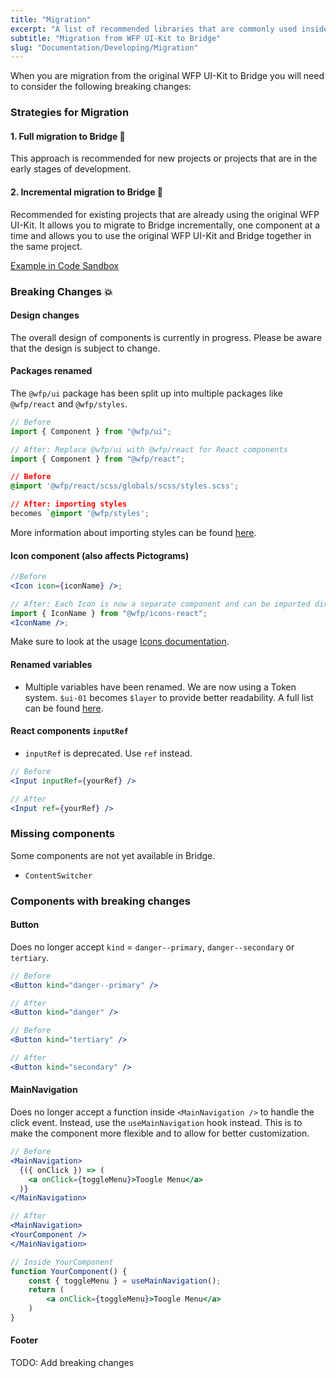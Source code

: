 ```yaml
---
title: "Migration"
excerpt: "A list of recommended libraries that are commonly used inside WFP."
subtitle: "Migration from WFP UI-Kit to Bridge"
slug: "Documentation/Developing/Migration"
---
```


When you are migration from the original WFP UI-Kit to Bridge you will need to consider the following breaking changes:

### Strategies for Migration

#### 1. Full migration to Bridge 💨

This approach is recommended for new projects or projects that are in the early stages of development.

#### 2. Incremental migration to Bridge 🐌

Recommended for existing projects that are already using the original WFP UI-Kit. It allows you to migrate to Bridge incrementally, one component at a time and
allows you to use the original WFP UI-Kit and Bridge together in the same project.

[Example in Code Sandbox](https://codesandbox.io/p/devbox/ui-kit-bridge-new-and-old-wv96l9?file=%2Fsrc%2FApp.tsx)

### Breaking Changes 💥

#### Design changes

<Callout title="Design changes" kind="warning">

The overall design of components is currently in progress. Please be aware that the design is subject to change.

</Callout>

#### Packages renamed

The `@wfp/ui` package has been split up into multiple packages like `@wfp/react` and `@wfp/styles`.

```jsx
// Before
import { Component } from "@wfp/ui";

// After: Replace @wfp/ui with @wfp/react for React components
import { Component } from "@wfp/react";
```

```css
// Before
@import '@wfp/react/scss/globals/scss/styles.scss';

// After: importing styles
becomes `@import '@wfp/styles';
```

More information about importing styles can be found [here](/how-tos/install-ui-kit).

#### Icon component (also affects Pictograms)

```jsx
//Before
<Icon icon={iconName} />;

// After: Each Icon is now a separate component and can be imported directly from the package:
import { IconName } from "@wfp/icons-react";
<IconName />;
```

Make sure to look at the usage [Icons documentation](https://dev.designsystem.wfp.org/documentation/icons/core-icons).

#### Renamed variables

- Multiple variables have been renamed. We are now using a Token system. `$ui-01` becomes `$layer` to provide better readability. A full list can be found [here](/documentation/tokens/list).

#### React components `inputRef`

- `inputRef` is deprecated. Use `ref` instead.

```jsx
// Before
<Input inputRef={yourRef} />

// After
<Input ref={yourRef} />
```

### Missing components

Some components are not yet available in Bridge.

- `ContentSwitcher`

### Components with breaking changes

#### Button

Does no longer accept `kind` = `danger--primary`, `danger--secondary` or `tertiary`.

```jsx
// Before
<Button kind="danger--primary" />

// After
<Button kind="danger" />
```

```jsx
// Before
<Button kind="tertiary" />

// After
<Button kind="secondary" />
```

#### MainNavigation

Does no longer accept a function inside `<MainNavigation />` to handle the click event.
Instead, use the `useMainNavigation` hook instead.
This is to make the component more flexible and to allow for better customization.

```jsx
// Before
<MainNavigation>
  {({ onClick }) => (
    <a onClick={toggleMenu}>Toogle Menu</a>
  )}
</MainNavigation>

// After
<MainNavigation>
<YourComponent />
</MainNavigation>

// Inside YourComponent
function YourComponent() {
    const { toggleMenu } = useMainNavigation();
    return (
        <a onClick={toggleMenu}>Toogle Menu</a>
    )
}
```

#### Footer

TODO: Add breaking changes

